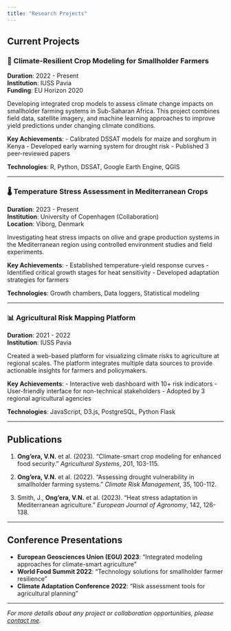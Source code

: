 ```yaml
---
title: "Research Projects"
---
```


## Current Projects

### 🌾 Climate-Resilient Crop Modeling for Smallholder Farmers
**Duration**: 2022 - Present  
**Institution**: IUSS Pavia  
**Funding**: EU Horizon 2020

Developing integrated crop models to assess climate change impacts on smallholder farming systems in Sub-Saharan Africa. This project combines field data, satellite imagery, and machine learning approaches to improve yield predictions under changing climate conditions.

**Key Achievements**:
- Calibrated DSSAT models for maize and sorghum in Kenya
- Developed early warning system for drought risk
- Published 3 peer-reviewed papers

**Technologies**: R, Python, DSSAT, Google Earth Engine, QGIS

---

### 🌡️ Temperature Stress Assessment in Mediterranean Crops
**Duration**: 2023 - Present  
**Institution**: University of Copenhagen (Collaboration)  
**Location**: Viborg, Denmark

Investigating heat stress impacts on olive and grape production systems in the Mediterranean region using controlled environment studies and field experiments.

**Key Achievements**:
- Established temperature-yield response curves
- Identified critical growth stages for heat sensitivity
- Developed adaptation strategies for farmers

**Technologies**: Growth chambers, Data loggers, Statistical modeling

---

### 📊 Agricultural Risk Mapping Platform
**Duration**: 2021 - 2022  
**Institution**: IUSS Pavia  

Created a web-based platform for visualizing climate risks to agriculture at regional scales. The platform integrates multiple data sources to provide actionable insights for farmers and policymakers.

**Key Achievements**:
- Interactive web dashboard with 10+ risk indicators
- User-friendly interface for non-technical stakeholders
- Adopted by 3 regional agricultural agencies

**Technologies**: JavaScript, D3.js, PostgreSQL, Python Flask

---

## Publications

1. **Ong'era, V.N.** et al. (2023). "Climate-smart crop modeling for enhanced food security." *Agricultural Systems*, 201, 103-115.

2. **Ong'era, V.N.** et al. (2022). "Assessing drought vulnerability in smallholder farming systems." *Climate Risk Management*, 35, 100-112.

3. Smith, J., **Ong'era, V.N.** et al. (2023). "Heat stress adaptation in Mediterranean agriculture." *European Journal of Agronomy*, 142, 126-138.

---

## Conference Presentations

- **European Geosciences Union (EGU) 2023**: "Integrated modeling approaches for climate-smart agriculture"
- **World Food Summit 2022**: "Technology solutions for smallholder farmer resilience"
- **Climate Adaptation Conference 2022**: "Risk assessment tools for agricultural planning"

---

*For more details about any project or collaboration opportunities, please [contact me](mailto:victor.ongera@example.com).*

